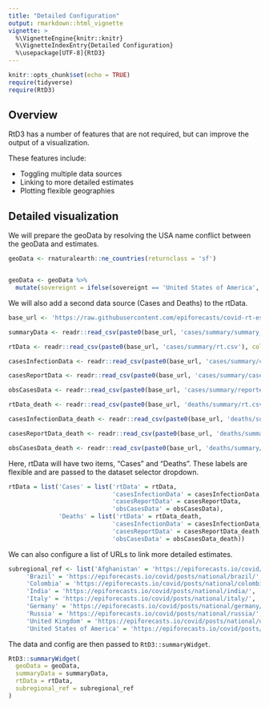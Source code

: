 ```yaml
---
title: "Detailed Configuration"
output: rmarkdown::html_vignette
vignette: >
  %\VignetteEngine{knitr::knitr}
  %\VignetteIndexEntry{Detailed Configuration}
  %\usepackage[UTF-8]{RtD3}
---
```


```r
knitr::opts_chunk$set(echo = TRUE)
require(tidyverse)
require(RtD3)
```

## Overview

RtD3 has a number of features that are not required, but can improve the output of a visualization. 

These features include:

* Toggling multiple data sources
* Linking to more detailed estimates
* Plotting flexible geographies

## Detailed visualization

We will prepare the geoData by resolving the USA name conflict between the geoData and estimates.

``` r
geoData <- rnaturalearth::ne_countries(returnclass = 'sf')


geoData <- geoData %>% 
  mutate(sovereignt = ifelse(sovereignt == 'United States of America', 'United States', sovereignt))
```

We will also add a second data source (Cases and Deaths) to the rtData.

``` r
base_url <- 'https://raw.githubusercontent.com/epiforecasts/covid-rt-estimates/master/national/'

summaryData <- readr::read_csv(paste0(base_url, 'cases/summary/summary_table.csv'), col_types = cols())

rtData <- readr::read_csv(paste0(base_url, 'cases/summary/rt.csv'), col_types = cols())

casesInfectionData <- readr::read_csv(paste0(base_url, 'cases/summary/cases_by_infection.csv'), col_types = cols())

casesReportData <- readr::read_csv(paste0(base_url, 'cases/summary/cases_by_report.csv'), col_types = cols())

obsCasesData <- readr::read_csv(paste0(base_url, 'cases/summary/reported_cases.csv'), col_types = cols())

rtData_death <- readr::read_csv(paste0(base_url, 'deaths/summary/rt.csv'), col_types = cols())

casesInfectionData_death <- readr::read_csv(paste0(base_url, 'deaths/summary/cases_by_infection.csv'), col_types = cols())

casesReportData_death <- readr::read_csv(paste0(base_url, 'deaths/summary/cases_by_report.csv'), col_types = cols())

obsCasesData_death <- readr::read_csv(paste0(base_url, 'deaths/summary/reported_cases.csv'), col_types = cols())
```

Here, rtData will have two items, "Cases" and "Deaths". These labels are flexible and are passed to the dataset selector dropdown.

``` r
rtData = list('Cases' = list('rtData' = rtData, 
                             'casesInfectionData' = casesInfectionData, 
                             'casesReportData' = casesReportData, 
                             'obsCasesData' = obsCasesData),
              'Deaths' = list('rtData' = rtData_death, 
                             'casesInfectionData' = casesInfectionData_death, 
                             'casesReportData' = casesReportData_death, 
                             'obsCasesData' = obsCasesData_death))
```

We can also configure a list of URLs to link more detailed estimates.

``` r
subregional_ref <- list('Afghanistan' = 'https://epiforecasts.io/covid/posts/national/afghanistan/',
     'Brazil' = 'https://epiforecasts.io/covid/posts/national/brazil/',
     'Colombia' = 'https://epiforecasts.io/covid/posts/national/colombia/',
     'India' = 'https://epiforecasts.io/covid/posts/national/india/',
     'Italy' = 'https://epiforecasts.io/covid/posts/national/italy/',
     'Germany' = 'https://epiforecasts.io/covid/posts/national/germany/',
     'Russia' = 'https://epiforecasts.io/covid/posts/national/russia/',
     'United Kingdom' = 'https://epiforecasts.io/covid/posts/national/united-kingdom/',
     'United States of America' = 'https://epiforecasts.io/covid/posts/national/united-states/')
```

The data and config are then passed to `RtD3::summaryWidget`.

``` r
RtD3::summaryWidget(
  geoData = geoData,
  summaryData = summaryData,
  rtData = rtData,
  subregional_ref = subregional_ref
)
```
